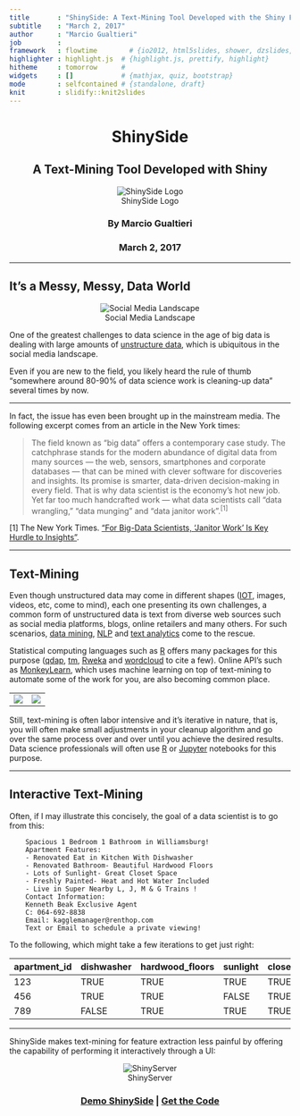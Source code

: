 ```yaml
---
title       : "ShinySide: A Text-Mining Tool Developed with the Shiny Framework"
subtitle    : "March 2, 2017"
author      : "Marcio Gualtieri"
job         : 
framework   : flowtime        # {io2012, html5slides, shower, dzslides, ...}
highlighter : highlight.js  # {highlight.js, prettify, highlight}
hitheme     : tomorrow      # 
widgets     : []            # {mathjax, quiz, bootstrap}
mode        : selfcontained # {standalone, draft}
knit        : slidify::knit2slides
---
```


<center><h1>ShinySide</h1></center>
<center><h2>A Text-Mining Tool Developed with Shiny</h2></center>
<center>![ShinySide Logo](images/shinysidelogo.png)</center>
<center><h3>By Marcio Gualtieri</h3></center>
<center><h3>March 2, 2017</h3></center>

--- 

## It's a Messy, Messy, Data World

<center>![Social Media Landscape](images/socialmedia.png)</center>

One of the greatest challenges to data science in the age of big data is dealing with large amounts of [unstructure data](https://en.wikipedia.org/wiki/Unstructured_data), which is ubiquitous in the social media landscape.

Even if you are new to the field, you likely heard the rule of thumb "somewhere around 80-90% of data science work is cleaning-up data" several times by now.

--- 

In fact, the issue has even been brought up in the mainstream media. The following excerpt comes from an article in the New York times:

> The field known as “big data” offers a contemporary case study. The catchphrase stands for the modern abundance of digital data from many sources — the web, sensors, smartphones and corporate databases — that can be mined with clever software for discoveries and insights. Its promise is smarter, data-driven decision-making in every field. That is why data scientist is the economy’s hot new job. Yet far too much handcrafted work — what data scientists call “data wrangling,” “data munging” and “data janitor work”.<sup>[1]</sup>

[1] The New York Times. ["For Big-Data Scientists, 'Janitor Work' Is Key Hurdle to Insights"](https://www.nytimes.com/2014/08/18/technology/for-big-data-scientists-hurdle-to-insights-is-janitor-work.html).


--- 

## Text-Mining

Even though unstructured data may come in different shapes ([IOT](https://en.wikipedia.org/wiki/Internet_of_things), images, videos, etc, come to mind), each one presenting its own challenges, a common form of unstructured data is text from diverse web sources such as social media platforms, blogs, online retailers and many others. For such scenarios, [data mining](https://en.wikipedia.org/wiki/Data_mining), [NLP](https://en.wikipedia.org/wiki/Natural_language_processing) and [text analytics](https://en.wikipedia.org/wiki/Text_mining) come to the rescue.

Statistical computing languages such as [R](https://www.r-project.org/about.html) offers many packages for this purpose ([qdap](https://github.com/trinker/qdap), [tm](https://www.rdocumentation.org/packages/tm/), [Rweka](https://www.rdocumentation.org/packages/RWeka) and [wordcloud](https://cran.r-project.org/web/packages/wordcloud/index.html) to cite a few). Online API's such as [MonkeyLearn](http://monkeylearn.com/), which uses machine learning on top of text-mining to automate some of the work for you, are also becoming common place.

<center>
<table>
<tr>
<td><img src="images/rlogo.png"/></td>
<td><img src="images/jupyterlogo.png"/></td>
</tr>
</table>
</center>

Still, text-mining is often labor intensive and it's iterative in nature, that is, you will often make small adjustments in your cleanup algorithm and go over the same process over and over until you achieve the desired results. Data science professionals will often use [R](https://blog.rstudio.org/2016/10/05/r-notebooks/) or [Jupyter](https://ipython.org/notebook.html) notebooks for this purpose.

--- 

## Interactive Text-Mining

Often, if I may illustrate this concisely, the goal of a data scientist is to go from this:

        Spacious 1 Bedroom 1 Bathroom in Williamsburg!
        Apartment Features:
        - Renovated Eat in Kitchen With Dishwasher
        - Renovated Bathroom- Beautiful Hardwood Floors
        - Lots of Sunlight- Great Closet Space
        - Freshly Painted- Heat and Hot Water Included
        - Live in Super Nearby L, J, M & G Trains ! 
        Contact Information:
        Kenneth Beak Exclusive Agent
        C: 064-692-8838
        Email: kagglemanager@renthop.com
        Text or Email to schedule a private viewing!

To the following, which might take a few iterations to get just right:

<table class="table-striped"><thead>
<tr>
<th>apartment_id</th>
<th>dishwasher</th>
<th>hardwood_floors</th>
<th>sunlight</th>
<th>closet_space</th>
<th>freshly_painted</th>
<th>heat_included</th>
</tr>
</thead><tbody>
<tr>
<td>123</td>
<td>TRUE</td>
<td>TRUE</td>
<td>TRUE</td>
<td>TRUE</td>
<td>TRUE</td>
<td>TRUE</td>
</tr>
<tr>
<td>456</td>
<td>TRUE</td>
<td>TRUE</td>
<td>FALSE</td>
<td>TRUE</td>
<td>FALSE</td>
<td>TRUE</td>
</tr>
<tr>
<td>789</td>
<td>FALSE</td>
<td>TRUE</td>
<td>TRUE</td>
<td>TRUE</td>
<td>TRUE</td>
<td>FALSE</td>
</tr>
</tbody></table>

---

ShinySide makes text-mining for feature extraction less painful by offering the capability of performing it interactively through a UI:
<center>
![ShinyServer](https://g.gravizo.com/g?
  digraph G {
    DataLoad [shape=box,label="Load Input Data",style=filled,color=".7 .3 1.0"];
    ExtractKeywords [shape=box,label="Extract N-Grams from Text Input",style=filled,color=".7 .3 1.0"];
    RemoveKeywords [shape=box,label="Remove Unwanted N-Grams",style=filled,color=".7 .3 1.0"];
    GraphicalExploration [shape=box,label="Visualize Word Cloud",style=filled,color=".7 .3 1.0"];
    IsNGramReady [label="Happy with N-Grams?",style=filled,color=".7 .3 1.0"];
    ExportDataset [label="Export New Data-set with Features",style=filled,color=".7 .3 1.0"];
    FeatureExtraction [shape=box,label="Create Features from Selected N-Grams",style=filled,color=".7 .3 1.0"];
    DataLoad -> ExtractKeywords
    ExtractKeywords -> RemoveKeywords
    RemoveKeywords -> GraphicalExploration
    GraphicalExploration -> IsNGramReady
    IsNGramReady -> RemoveKeywords [ label="No" ];
    IsNGramReady -> FeatureExtraction [ label="Yes" ];
    FeatureExtraction -> ExportDataset
  }
)
</center>

<center><h3>[Demo ShinySide](https://marciogualtieri.shinyapps.io/shinyside/) | [Get the Code](https://github.com/marciogualtieri/ShinySide)</h3></center>


